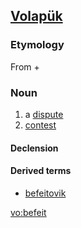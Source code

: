 ==[[Volapük]]==
===Etymology===
From {{term|be-||prefix making direct object into indirect object|lang=vo}} + {{term|feit||fight|lang-vo}}

===Noun===
{{infl|vo|noun}}

# a [[dispute]]
# [[contest]]

====Declension====
{{vo-noun|befeit}}

====Derived terms====
* [[befeitovik]]

[[vo:befeit]]